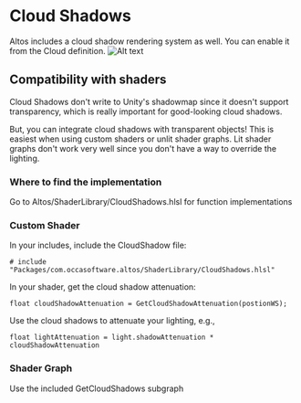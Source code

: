 # Cloud Shadows

Altos includes a cloud shadow rendering system as well. You can enable it from the Cloud definition.
![Alt text](/img/cloud-shadows.png)

## Compatibility with shaders

Cloud Shadows don't write to Unity's shadowmap since it doesn't support transparency, which is really important for good-looking cloud shadows.

But, you can integrate cloud shadows with transparent objects! This is easiest when using custom shaders or unlit shader graphs. Lit shader graphs don't work very well since you don't have a way to override the lighting.

### Where to find the implementation

Go to Altos/ShaderLibrary/CloudShadows.hlsl for function implementations

### Custom Shader

In your includes, include the CloudShadow file:

```hlsl
# include "Packages/com.occasoftware.altos/ShaderLibrary/CloudShadows.hlsl"
```

In your shader, get the cloud shadow attenuation:

```hlsl
float cloudShadowAttenuation = GetCloudShadowAttenuation(postionWS);
```

Use the cloud shadows to attenuate your lighting, e.g.,

```hlsl
float lightAttenuation = light.shadowAttenuation * cloudShadowAttenuation
```

### Shader Graph

Use the included GetCloudShadows subgraph
